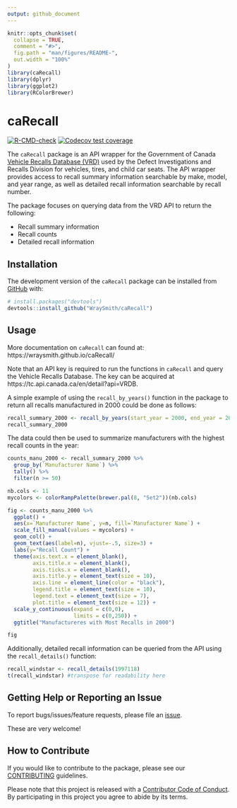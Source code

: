 ```yaml
---
output: github_document
---
```


<!-- README.md is generated from README.Rmd. Please edit that file -->

```r
knitr::opts_chunk$set(
  collapse = TRUE,
  comment = "#>",
  fig.path = "man/figures/README-",
  out.width = "100%"
)
library(caRecall)
library(dplyr)
library(ggplot2)
library(RColorBrewer)
```

# caRecall

<!-- badges: start -->
[![R-CMD-check](https://github.com/WraySmith/caRecall/workflows/R-CMD-check/badge.svg)](https://github.com/WraySmith/caRecall/actions)
[![Codecov test coverage](https://codecov.io/gh/WraySmith/caRecall/branch/main/graph/badge.svg)](https://codecov.io/gh/WraySmith/caRecall?branch=main)
<!-- badges: end -->

The `caRecall` package is an API wrapper for the Government of Canada [Vehicle Recalls Database (VRD)](https://tc.api.canada.ca/en/detail?api=VRDB) used by the Defect Investigations and Recalls Division for vehicles, tires, and child car seats. The API wrapper provides access to recall summary information searchable by make, model, and year range, as well as detailed recall information searchable by recall number.

The package focuses on querying data from the VRD API to return the following:

- Recall summary information
- Recall counts
- Detailed recall information

## Installation

The development version of the `caRecall` package can be installed from [GitHub](https://github.com/) with:

``` r
# install.packages("devtools")
devtools::install_github("WraySmith/caRecall")
```

## Usage
More documentation on `caRecall` can found at: https://wraysmith.github.io/caRecall/

Note that an API key is required to run the functions in `caRecall` and query the Vehicle Recalls Database. The key can be acquired at https://tc.api.canada.ca/en/detail?api=VRDB.

A simple example of using the `recall_by_years()` function in the package to return all recalls manufactured in 2000 could be done as follows:

```r
recall_summary_2000 <- recall_by_years(start_year = 2000, end_year = 2000, limit = 3000)
recall_summary_2000
```

The data could then be used to summarize manufacturers with the highest recall counts in the year:
```r
counts_manu_2000 <- recall_summary_2000 %>%
  group_by(`Manufacturer Name`) %>%
  tally() %>%
  filter(n >= 50)

nb.cols <- 11
mycolors <- colorRampPalette(brewer.pal(8, "Set2"))(nb.cols)

fig <- counts_manu_2000 %>% 
  ggplot() + 
  aes(x=`Manufacturer Name`, y=n, fill=`Manufacturer Name`) +
  scale_fill_manual(values = mycolors) +
  geom_col() +
  geom_text(aes(label=n), vjust=-.5, size=3) +
  labs(y="Recall Count") +
  theme(axis.text.x = element_blank(),
        axis.title.x = element_blank(),
        axis.ticks.x = element_blank(),
        axis.title.y = element_text(size = 10),
        axis.line = element_line(color = "black"),
        legend.title = element_text(size = 10),
        legend.text = element_text(size = 7),
        plot.title = element_text(size = 12)) +
  scale_y_continuous(expand = c(0,0),
                     limits = c(0,250)) +
  ggtitle("Manufactureres with Most Recalls in 2000")
```

```r
fig
```

Additionally, detailed recall information can be queried from the API using the `recall_details()` function:

```r
recall_windstar <- recall_details(1997118)
t(recall_windstar) #transpose for readability here
```

## Getting Help or Reporting an Issue

To report bugs/issues/feature requests, please file an [issue](https://github.com/WraySmith/caRecall/issues).

These are very welcome!

## How to Contribute

If you would like to contribute to the package, please see our 
[CONTRIBUTING](https://github.com/WraySmith/caRecall/blob/main/CONTRIBUTING.md) guidelines.
  
Please note that this project is released with a [Contributor Code of Conduct](https://github.com/WraySmith/caRecall/blob/main/CODE_OF_CONDUCT.md). By participating in this project you agree to abide by its terms.
